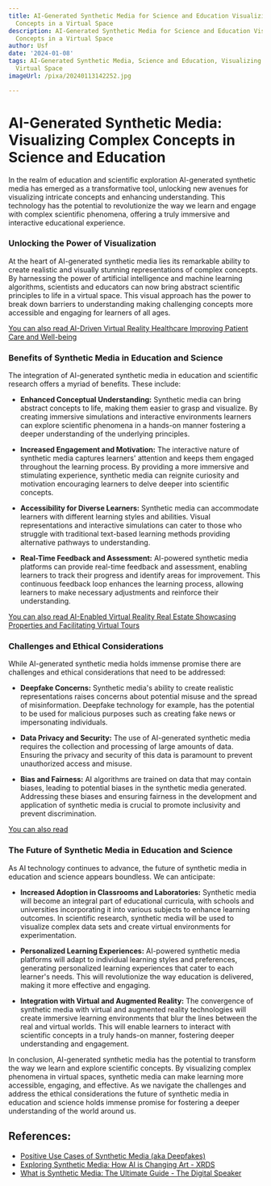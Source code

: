 ```yaml
---
title: AI-Generated Synthetic Media for Science and Education Visualizing Complex
  Concepts in a Virtual Space
description: AI-Generated Synthetic Media for Science and Education Visualizing Complex
  Concepts in a Virtual Space
author: Usf
date: '2024-01-08'
tags: AI-Generated Synthetic Media, Science and Education, Visualizing Complex Concepts,
  Virtual Space
imageUrl: /pixa/20240113142252.jpg

---
```

#  AI-Generated Synthetic Media: Visualizing Complex Concepts in Science and Education

In the realm of education and  scientific  exploration AI-generated synthetic media has emerged as a transformative tool, unlocking new avenues for visualizing intricate concepts and enhancing understanding. This technology has the potential to revolutionize the way we learn and engage with complex scientific phenomena, offering a truly immersive and interactive educational  experience.

### Unlocking the Power of Visualization

At the heart of AI-generated synthetic media lies its remarkable ability  to create realistic  and visually stunning  representations of complex concepts. By harnessing the power of artificial intelligence and machine learning algorithms, scientists and educators can now bring abstract  scientific  principles to life in a  virtual space. This visual approach has the power to break down barriers to  understanding making challenging concepts more accessible and engaging for learners of  all ages.

[You  can also read AI-Driven Virtual Reality Healthcare Improving Patient Care and Well-being](AI-Driven%20Virtual%20Reality%20Healthcare%20Improving%20Patient%20Care%20and%20Well-being)


### Benefits of Synthetic Media in Education and Science

The integration  of AI-generated synthetic media in education and scientific research offers a myriad of benefits. These include:

* **Enhanced Conceptual Understanding:** Synthetic media can bring abstract concepts  to life, making them  easier to grasp and visualize. By creating immersive simulations and interactive environments  learners can explore scientific phenomena in a hands-on manner  fostering a deeper understanding of  the underlying principles.

* **Increased Engagement and Motivation:** The interactive nature of synthetic media captures learners'  attention and keeps them engaged throughout the learning process. By providing a more immersive and stimulating experience, synthetic media can reignite curiosity and motivation encouraging learners to delve deeper into scientific concepts.

*  **Accessibility  for Diverse Learners:** Synthetic media can  accommodate learners with different learning styles and abilities. Visual representations and interactive  simulations can cater to  those who  struggle  with traditional text-based learning methods providing alternative pathways to understanding.

* **Real-Time Feedback and Assessment:** AI-powered synthetic media  platforms can provide  real-time feedback and assessment,  enabling learners to track their progress and  identify areas for improvement. This continuous feedback loop enhances the  learning process, allowing learners to make necessary adjustments and reinforce their understanding.

[You can also read  AI-Enabled Virtual  Reality Real Estate Showcasing Properties and Facilitating Virtual Tours](AI-Enabled%20Virtual%20Reality%20Real%20Estate%20Showcasing%20Properties%20and%20Facilitating%20Virtual%20Tours)


### Challenges and Ethical Considerations

While AI-generated synthetic media holds immense promise there are challenges and ethical considerations that  need  to be  addressed:

*  **Deepfake Concerns:** Synthetic  media's ability to create realistic representations raises concerns about  potential misuse and the spread of misinformation. Deepfake technology for example, has the potential to be  used for malicious purposes such as creating fake news or impersonating individuals.

*  **Data Privacy and Security:** The use of AI-generated synthetic media requires the collection and processing of  large amounts of data. Ensuring the privacy and security of this  data is paramount to prevent unauthorized access and misuse.

* **Bias and Fairness:** AI  algorithms  are  trained on data that  may  contain biases, leading to potential  biases in  the synthetic media generated. Addressing these biases and  ensuring fairness in the development and application of synthetic media is crucial to promote inclusivity and prevent discrimination.

[You  can also read ]()


### The  Future of  Synthetic Media in Education and Science

As AI technology continues to advance, the future of synthetic media in education and science appears boundless. We can anticipate:

* **Increased Adoption in Classrooms and Laboratories:** Synthetic media will become an integral  part of educational curricula, with schools and universities incorporating it  into various subjects to enhance  learning outcomes. In scientific research, synthetic media will be used to visualize complex data sets and create virtual environments for experimentation.

* **Personalized Learning Experiences:** AI-powered synthetic media platforms will adapt to individual  learning styles and preferences, generating personalized learning experiences that  cater  to each learner's needs. This will revolutionize the way education is delivered, making it more effective and engaging.

* **Integration with Virtual  and Augmented  Reality:** The convergence of synthetic media with virtual and augmented reality technologies will create immersive learning environments that blur the lines between  the real and  virtual worlds. This will  enable learners to interact with scientific concepts in a truly hands-on manner, fostering  deeper understanding and engagement.

In conclusion, AI-generated synthetic media  has the potential  to transform the way  we learn and explore  scientific concepts. By visualizing complex phenomena in virtual spaces, synthetic media can make learning more accessible, engaging, and effective. As we navigate the challenges and address the ethical considerations the future of synthetic media in education and science holds immense promise for fostering a deeper understanding of  the world around us.

## References:
- [Positive Use Cases of Synthetic Media (aka Deepfakes)](https://towardsdatascience.com/positive-use-cases-of-deepfakes-49f510056387)
- [Exploring Synthetic Media: How AI is Changing Art - XRDS](https://xrds.acm.org/article.cfm?aid=3596936&doi=10.1145%2F3596936)
- [What is Synthetic Media: The Ultimate Guide - The Digital Speaker](https://www.thedigitalspeaker.com/what-is-synthetic-media-ultimate-guide/)
